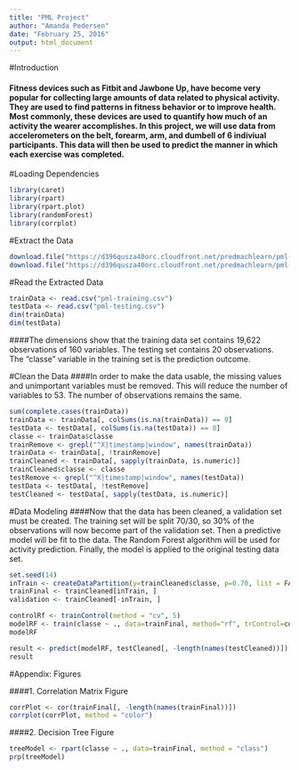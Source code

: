 ```yaml
---
title: "PML Project"
author: "Amanda Pedersen"
date: "February 25, 2016"
output: html_document
---
```

#Introduction

#### Fitness devices such as Fitbit and Jawbone Up, have become very popular for collecting large amounts of data related to physical activity. They are used to find patterns in fitness behavior or to improve health. Most commonly, these devices are used to quantify how much of an activity the wearer accomplishes. In this project, we will use data from accelerometers on the belt, forearm, arm, and dumbell of 6 indiviual participants. This data will then be used to predict the manner in which each exercise was completed.

#Loading Dependencies
```r
library(caret)
library(rpart)
library(rpart.plot)
library(randomForest)
library(corrplot)
```
#Extract the Data
```r
download.file("https://d396qusza40orc.cloudfront.net/predmachlearn/pml-training.csv", destfile = "pml-training.csv")
download.file("https://d396qusza40orc.cloudfront.net/predmachlearn/pml-testing.csv", destfile = "pml-testing.csv")
```
#Read the Extracted Data
```r
trainData <- read.csv("pml-training.csv")
testData <- read.csv("pml-testing.csv")
dim(trainData)
dim(testData)
```
####The dimensions show that the training data set contains 19,622 observations of 160 variables. The testing set contains 20 observations. The "classe" variable in the training set is the prediction outcome.

#Clean the Data
####In order to make the data usable, the missing values and unimportant variables must be removed. This will reduce the number of variables to 53. The number of observations remains the same.
```r
sum(complete.cases(trainData))
trainData <- trainData[, colSums(is.na(trainData)) == 0]
testData <- testData[, colSums(is.na(testData)) == 0]
classe <- trainData$classe
trainRemove <- grepl("^X|timestamp|window", names(trainData))
trainData <- trainData[, !trainRemove]
trainCleaned <- trainData[, sapply(trainData, is.numeric)]
trainCleaned$classe <- classe
testRemove <- grepl("^X|timestamp|window", names(testData))
testData <- testData[, !testRemove]
testCleaned <- testData[, sapply(testData, is.numeric)]
```
#Data Modeling
####Now that the data has been cleaned, a validation set must be created. The training set will be split 70/30, so 30% of the observations will now become part of the validation set. Then a predictive model will be fit to the data. The Random Forest algorithm will be used for activity prediction. Finally, the model is applied to the original testing data set.

```r
set.seed(14)
inTrain <- createDataPartition(y=trainCleaned$classe, p=0.70, list = FALSE)
trainFinal <- trainCleaned[inTrain, ]
validation <- trainCleaned[-inTrain, ]
```
```r
controlRf <- trainControl(method = "cv", 5)
modelRF <- train(classe ~ ., data=trainFinal, method="rf", trControl=controlRf, ntree=250)
modelRF
```
```r
result <- predict(modelRF, testCleaned[, -length(names(testCleaned))])
result
```
#Appendix: Figures

####1. Correlation Matrix Figure
```r
corrPlot <- cor(trainFinal[, -length(names(trainFinal))])
corrplot(corrPlot, method = "color")
```
####2. Decision Tree Figure
```r
treeModel <- rpart(classe ~ ., data=trainFinal, method = "class")
prp(treeModel)
```

